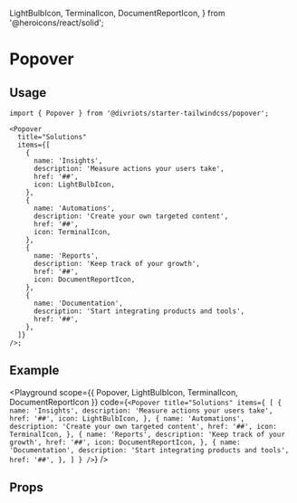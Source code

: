   LightBulbIcon,
  TerminalIcon,
  DocumentReportIcon,
} from '@heroicons/react/solid';

# Popover

<Description of={Popover} />

## Usage

```tsx
import { Popover } from '@divriots/starter-tailwindcss/popover';

<Popover
  title="Solutions"
  items={[
    {
      name: 'Insights',
      description: 'Measure actions your users take',
      href: '##',
      icon: LightBulbIcon,
    },
    {
      name: 'Automations',
      description: 'Create your own targeted content',
      href: '##',
      icon: TerminalIcon,
    },
    {
      name: 'Reports',
      description: 'Keep track of your growth',
      href: '##',
      icon: DocumentReportIcon,
    },
    {
      name: 'Documentation',
      description: 'Start integrating products and tools',
      href: '##',
    },
  ]}
/>;
```

## Example

<Playground
  scope={{ Popover, LightBulbIcon, TerminalIcon, DocumentReportIcon }}
  code={`
<Popover
  title="Solutions"
  items={
    [
      {
        name: 'Insights',
        description: 'Measure actions your users take',
        href: '##',
        icon: LightBulbIcon,
      },
      {
        name: 'Automations',
        description: 'Create your own targeted content',
        href: '##',
        icon: TerminalIcon,
      },
      {
        name: 'Reports',
        description: 'Keep track of your growth',
        href: '##',
        icon: DocumentReportIcon,
      },
      {
        name: 'Documentation',
        description: 'Start integrating products and tools',
        href: '##',
      },
    ]
  }
/>
  `}
/>

## Props

<Props of={Popover} />
